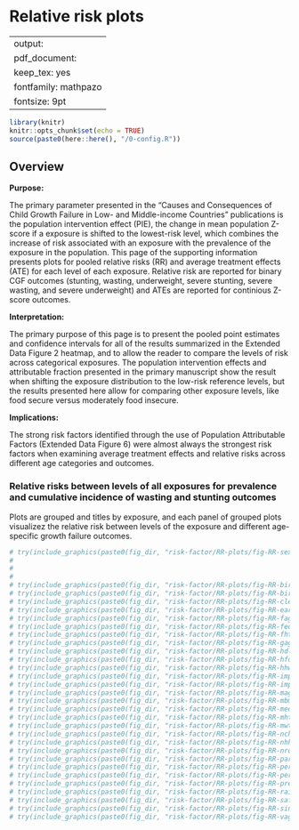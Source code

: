 # Relative risk plots {#RR}

---
output:
  pdf_document:
    keep_tex: yes
fontfamily: mathpazo
fontsize: 9pt
---

\raggedright


```r
library(knitr)
knitr::opts_chunk$set(echo = TRUE)
source(paste0(here::here(), "/0-config.R"))
```


## Overview

__Purpose: __

The primary parameter presented in the “Causes and Consequences of Child Growth Failure in Low- and Middle-income Countries” publications is the population intervention effect (PIE), the change in mean population Z-score if a exposure is shifted to the lowest-risk level, which combines the increase of risk associated with an exposure with the prevalence of the exposure in the population. This page of the supporting information presents plots for pooled relative risks (RR) and average treatment effects (ATE) for each level of each exposure. Relative risk are reported for binary CGF outcomes (stunting, wasting, underweight, severe stunting, severe wasting, and severe underweight) and ATEs are reported for continious Z-score outcomes.

__Interpretation: __

The primary purpose of this page is to present the pooled point estimates and confidence intervals for all of the results summarized in the Extended Data Figure 2 heatmap, and to allow the reader to compare the levels of risk across categorical exposures. The population intervention effects and attributable fraction presented in the primary manuscript show the result when shifting the exposure distribution to the low-risk reference levels, but the results presented here allow for comparing other exposure levels, like food secure versus moderately food insecure.

__Implications: __

The strong risk factors identified through the use of Population Attributable Factors (Extended Data Figure 6) were almost always the strongest risk factors when examining average treatment effects and relative risks across different age categories and outcomes.



### Relative risks between levels of all exposures for prevalence and cumulative incidence of wasting and stunting outcomes

Plots are grouped and titles by exposure, and each panel of grouped plots visualizez the relative risk between levels of the exposure and different age-specific growth failure outcomes. 

```r
# try(include_graphics(paste0(fig_dir, "risk-factor/RR-plots/fig-RR-sex.png")))
# 
# 
# 
# try(include_graphics(paste0(fig_dir, "risk-factor/RR-plots/fig-RR-birthlen.png")))
# try(include_graphics(paste0(fig_dir, "risk-factor/RR-plots/fig-RR-birthwt.png")))
# try(include_graphics(paste0(fig_dir, "risk-factor/RR-plots/fig-RR-cleanck.png")))
# try(include_graphics(paste0(fig_dir, "risk-factor/RR-plots/fig-RR-earlybf.png")))
# try(include_graphics(paste0(fig_dir, "risk-factor/RR-plots/fig-RR-fage.png")))
# try(include_graphics(paste0(fig_dir, "risk-factor/RR-plots/fig-RR-feducyrs.png")))
# try(include_graphics(paste0(fig_dir, "risk-factor/RR-plots/fig-RR-fhtcm.png")))
# try(include_graphics(paste0(fig_dir, "risk-factor/RR-plots/fig-RR-gagebrth.png")))
# try(include_graphics(paste0(fig_dir, "risk-factor/RR-plots/fig-RR-hdlvry.png")))
# try(include_graphics(paste0(fig_dir, "risk-factor/RR-plots/fig-RR-hfoodsec.png")))
# try(include_graphics(paste0(fig_dir, "risk-factor/RR-plots/fig-RR-hhwealth_quart.png")))
# try(include_graphics(paste0(fig_dir, "risk-factor/RR-plots/fig-RR-impfloor.png")))
# try(include_graphics(paste0(fig_dir, "risk-factor/RR-plots/fig-RR-impsan.png")))
# try(include_graphics(paste0(fig_dir, "risk-factor/RR-plots/fig-RR-mage.png")))
# try(include_graphics(paste0(fig_dir, "risk-factor/RR-plots/fig-RR-mbmi.png")))
# try(include_graphics(paste0(fig_dir, "risk-factor/RR-plots/fig-RR-meducyrs.png")))
# try(include_graphics(paste0(fig_dir, "risk-factor/RR-plots/fig-RR-mhtcm.png")))
# try(include_graphics(paste0(fig_dir, "risk-factor/RR-plots/fig-RR-mwtkg.png")))
# try(include_graphics(paste0(fig_dir, "risk-factor/RR-plots/fig-RR-nchldlt5.png")))
# try(include_graphics(paste0(fig_dir, "risk-factor/RR-plots/fig-RR-nhh.png")))
# try(include_graphics(paste0(fig_dir, "risk-factor/RR-plots/fig-RR-nrooms.png")))
# try(include_graphics(paste0(fig_dir, "risk-factor/RR-plots/fig-RR-parity.png")))
# try(include_graphics(paste0(fig_dir, "risk-factor/RR-plots/fig-RR-perdiar6.png")))
# try(include_graphics(paste0(fig_dir, "risk-factor/RR-plots/fig-RR-perdiar24.png")))
# try(include_graphics(paste0(fig_dir, "risk-factor/RR-plots/fig-RR-predexfd6.png")))
# try(include_graphics(paste0(fig_dir, "risk-factor/RR-plots/fig-RR-rain_quartile.png")))
# try(include_graphics(paste0(fig_dir, "risk-factor/RR-plots/fig-RR-safeh20.png")))
# try(include_graphics(paste0(fig_dir, "risk-factor/RR-plots/fig-RR-single.png")))
# try(include_graphics(paste0(fig_dir, "risk-factor/RR-plots/fig-RR-vagbrth.png")))
```
